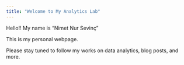```yaml
---
title: "Welcome to My Analytics Lab"
---
```


Hello!! My name is "Nimet Nur Sevinç"

This is my personal webpage.

Please stay tuned to follow my works on data analytics, blog posts, and more.
